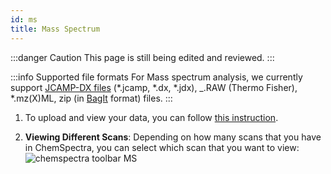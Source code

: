 ```yaml
---
id: ms
title: Mass Spectrum
---
```


:::danger Caution
This page is still being edited and reviewed.
:::

:::info Supported file formats
For Mass spectrum analysis, we currently support [JCAMP-DX files](https://iupac.org/what-we-do/digital-standards/jcamp-dx/) (\*.jcamp, \*.dx, \*.jdx), \_.RAW (Thermo Fisher), \*.mz(X)ML, zip (in [BagIt](https://en.wikipedia.org/wiki/BagIt) format) files.
:::

1. To upload and view your data, you can follow [this instruction](../chemspectra#using-chemspectra).

2. **Viewing Different Scans**: Depending on how many scans that you have in ChemSpectra, you can select which scan that you want to view:
   ![chemspectra toolbar MS](/img/chemspectra/ms/chemspectra_ms.png)
